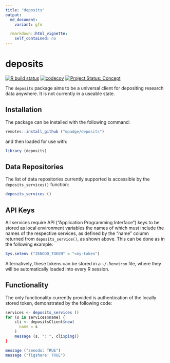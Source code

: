 ```yaml
---
title: "deposits"
output:
  md_document:
    variant: gfm

  rmarkdown::html_vignette:
    self_contained: no
---
```


# deposits

<!-- badges: start -->
[![R build status](https://github.com/ropenscilabs/deposits/workflows/R-CMD-check/badge.svg)](https://github.com/ropenscilabs/deposits/actions?query=workflow%3AR-CMD-check)
[![codecov](https://codecov.io/gh/ropenscilabs/deposits/branch/main/graph/badge.svg)](https://codecov.io/gh/ropenscilabs/deposits)
[![Project Status: Concept](https://www.repostatus.org/badges/latest/wip.svg)](https://www.repostatus.org/#wip)
<!-- badges: end -->


The `deposits` package aims to be a universal client for depositing research
data anywhere. It is not currently in a useable state.

## Installation

The package can be installed with the following command:

```r
remotes::install_github ("mpadge/deposits")
```

and then loaded for use with:

```r
library (deposits)
```

## Data Repositories

The list of data repositories currently supported is accessible by the
`deposits_services()` function:

```r
deposits_services ()
```


## API Keys

All services require API ("Application Programming Interface") keys to be
stored as local environment variables the names of which must include the names
of the respective services, as defined by the "name" column returned from
`deposits_service()`, as shown above. This can be done as in the following example:

```r
Sys.setenv ("ZENODO_TOKEN" = "<my-token")
```

Alternatively, these tokens can be stored in a `~/.Renviron` file, where they
will be automatically loaded into every R session.

## Functionality

The only functionality currently provided is authentication of the locally
stored token, demonstrated by the following code:

```r
services <- deposits_services ()
for (s in services$name) {
    cli <- depositsClient$new(
      name = s
    )
    message (s, ": ", cli$ping()
}
```
```r
message ("zenodo: TRUE")
message ("figshare: TRUE")
```
